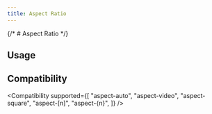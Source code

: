```yaml
---
title: Aspect Ratio
---
```



{/* # Aspect Ratio */}

## Usage

<Usage href="aspect-ratio" />

## Compatibility

<Compatibility
  supported={[
    "aspect-auto",
    "aspect-video",
    "aspect-square",
    "aspect-[n]",
    "aspect-{n}",
  ]}
/>
